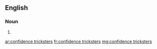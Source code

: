 ==English==

===Noun===
{{head|en|noun plural form|head=[[confidence]] [[tricksters]]}}

# {{plural of|confidence trickster|lang=en}}

[[ar:confidence tricksters]]
[[fr:confidence tricksters]]
[[mg:confidence tricksters]]